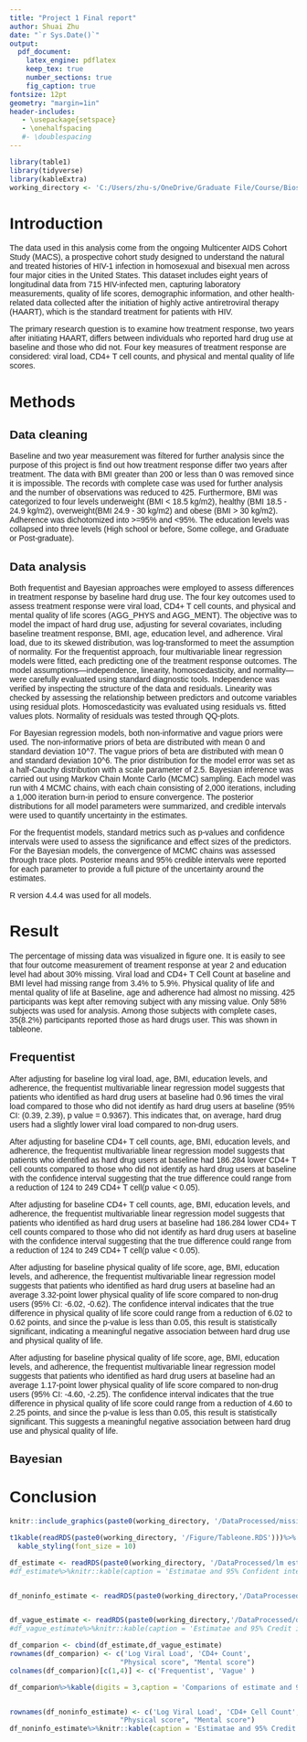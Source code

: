 ```yaml
---
title: "Project 1 Final report"
author: Shuai Zhu
date: "`r Sys.Date()`"
output: 
  pdf_document:
    latex_engine: pdflatex
    keep_tex: true
    number_sections: true
    fig_caption: true
fontsize: 12pt
geometry: "margin=1in"
header-includes:
   - \usepackage{setspace}
   - \onehalfspacing
   #- \doublespacing
---
```

<style>
  body {
    font-family: Arial, sans-serif;
  }
</style>
```r
library(table1)
library(tidyverse)
library(kableExtra)
working_directory <- 'C:/Users/zhu-s/OneDrive/Graduate File/Course/Bios6624/BIOS6624-shuai/Project1'
```

# Introduction

The data used in this analysis come from the ongoing Multicenter AIDS Cohort Study (MACS), a prospective cohort study designed to understand the natural and treated histories of HIV-1 infection in homosexual and bisexual men across four major cities in the United States. This dataset includes eight years of longitudinal data from 715 HIV-infected men, capturing laboratory measurements, quality of life scores, demographic information, and other health-related data collected after the initiation of highly active antiretroviral therapy (HAART), which is the standard treatment for patients with HIV.

The primary research question is to examine how treatment response, two years after initiating HAART, differs between individuals who reported hard drug use at baseline and those who did not. Four key measures of treatment response are considered: viral load, CD4+ T cell counts, and physical and mental quality of life scores.

# Methods

## Data cleaning
Baseline and two year measurement was filtered for further analysis since the purpose of this project is find out how treatment response differ two years after treatment. The data with BMI greater than 200 or less than 0 was removed since it is impossible. The records with complete case was used for further analysis and the number of observations was reduced to 425. Furthermore, BMI was categorized to four levels underweight (BMI < 18.5 kg/m2), healthy (BMI 18.5 - 24.9 kg/m2), overweight(BMI 24.9 - 30 kg/m2) and obese (BMI > 30 kg/m2). Adherence was dichotomized into >=95% and <95%. The education levels was collapsed into three levels (High school or before, Some college, and Graduate or Post-graduate).  

## Data analysis

Both frequentist and Bayesian approaches were employed to assess differences in treatment response by baseline hard drug use. The four key outcomes used to assess treatment response were viral load, CD4+ T cell counts, and physical and mental quality of life scores (AGG_PHYS and AGG_MENT). The objective was to model the impact of hard drug use, adjusting for several covariates, including baseline treatment response, BMI, age, education level, and adherence. Viral load, due to its skewed distribution, was log-transformed to meet the assumption of normality. For the frequentist approach, four multivariable linear regression models were fitted, each predicting one of the treatment response outcomes. The model assumptions—independence, linearity, homoscedasticity, and normality—were carefully evaluated using standard diagnostic tools. Independence was verified by inspecting the structure of the data and residuals. Linearity was checked by assessing the relationship between predictors and outcome variables using residual plots. Homoscedasticity was evaluated using residuals vs. fitted values plots. Normality of residuals was tested through QQ-plots.

For Bayesian regression models, both non-informative and vague priors were used. The non-informative priors of beta are distributed with mean 0 and standard deviation 10^7. The vague priors of beta are distributed with mean 0 and standard deviation 10^6. The prior distribution for the model error was set as a half-Cauchy distribution with a scale parameter of 2.5. Bayesian inference was carried out using Markov Chain Monte Carlo (MCMC) sampling. Each model was run with 4 MCMC chains, with each chain consisting of 2,000 iterations, including a 1,000 iteration burn-in period to ensure convergence. The posterior distributions for all model parameters were summarized, and credible intervals were used to quantify uncertainty in the estimates.

For the frequentist models, standard metrics such as p-values and confidence intervals were used to assess the significance and effect sizes of the predictors. For the Bayesian models, the convergence of MCMC chains was assessed through trace plots. Posterior means and 95% credible intervals were reported for each parameter to provide a full picture of the uncertainty around the estimates.

R version 4.4.4 was used for all models.

# Result
The percentage of missing data was visualized in figure one. It is easily to see that four outcome measurement of treament response at year 2 and education level had about 30% missing. Viral load and CD4+ T Cell Count at baseline and BMI level had missing range from 3.4% to 5.9%. Physical quality of life and mental quality of life at Baseline, age and adherence had almost no missing. 425 participants was kept after removing subject with any missing value. Only 58% subjects was used for analysis. Among those subjects with complete cases, 35(8.2%) participants reported those as hard drugs user. This was shown in tableone.

## Frequentist

After adjusting for baseline log viral load, age, BMI, education levels, and adherence, the frequentist multivariable linear regression model suggests that patients who identified as hard drug users at baseline had 0.96 times the viral load compared to those who did not identify as hard drug users at baseline (95% CI: (0.39, 2.39), p value = 0.9367). This indicates that, on average, hard drug users had a slightly lower viral load compared to non-drug users.

After adjusting for baseline CD4+ T cell counts, age, BMI, education levels, and adherence, the frequentist multivariable linear regression model suggests that patients who identified as hard drug users at baseline had 186.284 lower CD4+ T cell counts compared to those who did not identify as hard drug users at baseline with the confidence interval suggesting that the true difference could range from a reduction of 124 to 249 CD4+ T cell(p value < 0.05). 

After adjusting for baseline CD4+ T cell counts, age, BMI, education levels, and adherence, the frequentist multivariable linear regression model suggests that patients who identified as hard drug users at baseline had 186.284 lower CD4+ T cell counts compared to those who did not identify as hard drug users at baseline with the confidence interval suggesting that the true difference could range from a reduction of 124 to 249 CD4+ T cell(p value < 0.05). 

After adjusting for baseline physical quality of life score, age, BMI, education levels, and adherence, the frequentist multivariable linear regression model suggests that patients who identified as hard drug users at baseline had an average 3.32-point lower physical quality of life score compared to non-drug users (95% CI: -6.02, -0.62). The confidence interval indicates that the true difference in physical quality of life score could range from a reduction of 6.02 to 0.62 points, and since the p-value is less than 0.05, this result is statistically significant, indicating a meaningful negative association between hard drug use and physical quality of life.

After adjusting for baseline physical quality of life score, age, BMI, education levels, and adherence, the frequentist multivariable linear regression model suggests that patients who identified as hard drug users at baseline had an average 1.17-point lower physical quality of life score compared to non-drug users (95% CI: -4.60, -2.25). The confidence interval indicates that the true difference in physical quality of life score could range from a reduction of 4.60 to 2.25 points, and since the p-value is less than 0.05, this result is statistically significant. This suggests a meaningful negative association between hard drug use and physical quality of life. 

## Bayesian




# Conclusion
```r
knitr::include_graphics(paste0(working_directory, '/DataProcessed/missing visulization.png'))
```



```r
t1kable(readRDS(paste0(working_directory, '/Figure/Tableone.RDS')))%>%
  kable_styling(font_size = 10)
```


```r
df_estimate <- readRDS(paste0(working_directory, '/DataProcessed/lm estimate.RDS'))
#df_estimate%>%knitr::kable(caption = 'Estimatae and 95% Confident interval of frequentist  approach')


df_noninfo_estimate <- readRDS(paste0(working_directory,'/DataProcessed/df_noninfo_estimate.RDS'))


df_vague_estimate <- readRDS(paste0(working_directory,'/DataProcessed/df_vague_estimate.RDS'))
#df_vague_estimate%>%knitr::kable(caption = 'Estimatae and 95% Credit interval of Bayesian approach with vague priors')

df_comparion <- cbind(df_estimate,df_vague_estimate)
rownames(df_comparion) <- c('Log Viral Load', 'CD4+ Count', 
                           "Physical score", "Mental score")
colnames(df_comparion)[c(1,4)] <- c('Frequentist', 'Vague' )

df_comparion%>%kable(digits = 3,caption = 'Comparions of estimate and 95% confident intervals and credit intervals between Frequentist and Bayesian approach')


rownames(df_noninfo_estimate) <- c('Log Viral Load', 'CD4+ Cell Count', 
                           "Physical score", "Mental score")
df_noninfo_estimate%>%knitr::kable(caption = 'Estimatae and 95% Credit interval of Bayesian approach with noninformative priors')
```


